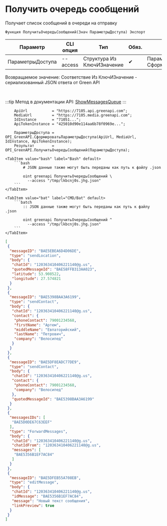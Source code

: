 ﻿---
sidebar_position: 1
description: Получить очередь сообщений и другие функции для работы с Green API в Открытом пакете интеграций - бесплатной open-source библиотеке интеграций для 1С:Предприятие 8, OneScript и CLI
keywords: [1C, 1С, 1С:Предприятие, 1С:Предприятие 8.3, API, Интеграция, Сервисы, Обмен, OneScript, CLI, Green API]
---


# Получить очередь сообщений
 Получает список сообщений в очереди на отправку



`Функция ПолучитьОчередьСообщений(Знач ПараметрыДоступа) Экспорт`

  | Параметр | CLI опция | Тип | Обяз. | Назначение |
  |-|-|-|-|-|
  | ПараметрыДоступа | --access | Структура Из КлючИЗначение | &#x2714; | Параметры доступа. См. СформироватьПараметрыДоступа |

  
  Возвращаемое значение:   Соответствие Из КлючИЗначение - сериализованный JSON ответа от Green API

<br/>

:::tip
Метод в документации API: [ShowMessagesQueue](https://green-api.com/docs/api/queues/ShowMessagesQueue/)
:::
<br/>



```bsl title="Пример использования для 1С:Предприятие/OneScript"
    ApiUrl           = "https://7105.api.greenapi.com";
    MediaUrl         = "https://7105.media.greenapi.com";
    IdInstance       = "71051...";
    ApiTokenInstance = "425010d90e114aa6b78f0969e...";

    ПараметрыДоступа = OPI_GreenAPI.СформироватьПараметрыДоступа(ApiUrl, MediaUrl, IdInstance, ApiTokenInstance);
    Результат        = OPI_GreenAPI.ПолучитьОчередьСообщений(ПараметрыДоступа);
```
    

 <Tabs>
  
    <TabItem value="bash" label="Bash" default>
        ```bash
            # JSON данные также могут быть переданы как путь к файлу .json
            
            oint greenapi ПолучитьОчередьСообщений \
              --access "/tmp/lkbcnj0s.jhg.json"
        ```
    </TabItem>
  
    <TabItem value="bat" label="CMD/Bat" default>
        ```batch
            :: JSON данные также могут быть переданы как путь к файлу .json
            
            oint greenapi ПолучитьОчередьСообщений ^
              --access "/tmp/lkbcnj0s.jhg.json"
        ```
    </TabItem>
</Tabs>


```json title="Результат"
[
 {
  "messageID": "BAE5EBEA6D4D06DE",
  "type": "sendLocation",
  "body": {
   "chatId": "120363410406221140@g.us",
   "quotedMessageId": "BAE58FFB313AA023",
   "latitude": 53.908522,
   "longitude": 27.574821
  }
 },
 {
  "messageID": "BAE5398BAA3A6199",
  "type": "sendContact",
  "body": {
   "chatId": "120363410406221140@g.us",
   "contact": {
    "phoneContact": 79001234568,
    "firstName": "Артем",
    "middleName": "Евпаторийский",
    "lastName": "Петрович",
    "company": "Велосипед"
   }
  }
 },
 {
  "messageID": "BAE5DF8EADC77DE9",
  "type": "sendContact",
  "body": {
   "chatId": "120363410406221140@g.us",
   "contact": {
    "phoneContact": 79001234568,
    "company": "Велосипед"
   },
   "quotedMessageId": "BAE5398BAA3A6199"
  }
 },
 {
  "messagesIDs": [
   "BAE5D0DE67C63EEF"
  ],
  "type": "ForwardMessages",
  "body": {
   "chatId": "120363410406221140@g.us",
   "chatIdFrom": "120363410406221140@g.us",
   "messages": [
    "BAE5356B1EF7AC84"
   ]
  }
 },
 {
  "messageID": "BAE5DFEB55A708EB",
  "type": "editMessage",
  "body": {
   "chatId": "120363410406221140@g.us",
   "idMessage": "BAE5356B1EF7AC84",
   "message": "Новый текст сообщения",
   "linkPreview": true
  }
 }
]
```
